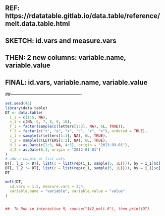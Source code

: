 ## REF:  https://rdatatable.gitlab.io/data.table/reference/melt.data.table.html
##
##
## SKETCH:  id.vars and measure.vars
## THEN:  2 new columns: variable.name, variable.value
##
## FINAL:  id.vars, variable.name, variable.value
##-------------------------------------------------
```r
set.seed(45)
library(data.table)
DT <- data.table(
  i_1 = c(1:5, NA),
  n_1 = c(NA, 6, 7, 8, 9, 10),
  f_1 = factor(sample(c(letters[1:3], NA), 6L, TRUE)),
  f_2 = factor(c("z", "a", "x", "c", "x", "x"), ordered = TRUE),
  c_1 = sample(c(letters[1:3], NA), 6L, TRUE),
  c_2 = sample(c(LETTERS[1:2], NA), 6L, TRUE),
  d_1 = as.Date(c(1:3, NA, 4:5), origin = "2013-09-01"),
  d_2 = as.Date(6:1, origin = "2012-01-01")
)
# add a couple of list cols
DT[, l_1 := DT[, list(c = list(rep(i_1, sample(5, 1L)))), by = i_1]$c]
DT[, l_2 := DT[, list(c = list(rep(c_1, sample(5, 1L)))), by = i_1]$c]
DT

melt(DT,
  id.vars = 1:2, measure.vars = 3:4,
  variable.name = "variable", variable.value = "value"
)


##  To Run in interactive R, source("142_melt.R"), then print(DT)
```

